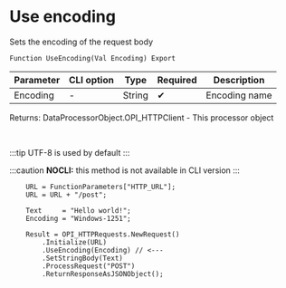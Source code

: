 ﻿---
sidebar_position: 1
description: Use encoding  and other functions to work with HTTP-client in the Open Integration Package, a free open-source integration library for 1C:Enterprise 8, OneScript and CLI
keywords: [1C, 1С, 1С:Enterprise, 1С:Enterprise 8.3, API, Integration, Services, Exchange, OneScript, CLI, HTTP-client]
---


# Use encoding 
 Sets the encoding of the request body



`Function UseEncoding(Val Encoding) Export`

  | Parameter | CLI option | Type | Required | Description |
  |-|-|-|-|-|
  | Encoding | - | String | &#x2714; | Encoding name |

  
  Returns:  DataProcessorObject.OPI_HTTPClient - This processor object

<br/>

:::tip
UTF-8 is used by default
:::

:::caution
**NOCLI:** this method is not available in CLI version
:::
<br/>



```bsl title="1C:Enterprise/OneScript code example"
    URL = FunctionParameters["HTTP_URL"];
    URL = URL + "/post";

    Text     = "Hello world!";
    Encoding = "Windows-1251";

    Result = OPI_HTTPRequests.NewRequest()
        .Initialize(URL)
        .UseEncoding(Encoding) // <---
        .SetStringBody(Text)
        .ProcessRequest("POST")
        .ReturnResponseAsJSONObject();
```
 




